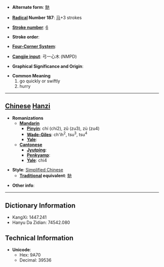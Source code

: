 * '''Alternate form''': [[馳]]

* '''[[Wiktionary:Chinese radical index| Radical]] Number 187''': [[Wiktionary:Chinese radical index 马|马]]+3 strokes

* '''[[Wiktionary:Chinese total strokes index|Stroke number]]''': [[Wiktionary:Chinese total strokes index 6|6]]

* '''Stroke order''': 

* '''[[Wiktionary:Chinese four corner index|Four-Corner System]]''': 

* '''[[Wiktionary:Chinese Cangjie index|Cangjie input]]''': 弓一心木 (NMPD)

* '''Graphical Significance and Origin''': 

* '''Common Meaning'''
*#go quickly or swiftly
*# hurry


----

== [[Chinese]] [[Hanzi]] ==

* '''Romanizations'''
** '''[[Mandarin]]'''
*** '''[[Pinyin]]''': chí (chi2), zǔ (zu3), zù (zu4)
*** '''[[Wade-Giles]]''': ch'ih<sup>2</sup>, tsu<sup>3</sup>, tsu<sup>4</sup>
*** '''[[Yale]]''': 
** '''[[Cantonese]]'''
*** '''[[Jyutping]]''':
*** '''[[Penkyamp]]''': 
*** '''[[Yale]]''': chi4

* '''Style''': [[Simplified Chinese]] 
** '''[[Traditional Chinese|Traditional]] equivalent''': [[馳]]

* '''Other info''': 

----

== Dictionary Information ==

* KangXi: 1447.241
* Hanyu Da Zidian: 74542.080

== Technical Information ==

* '''Unicode''':
** Hex: 9A70
** Decimal: 39536